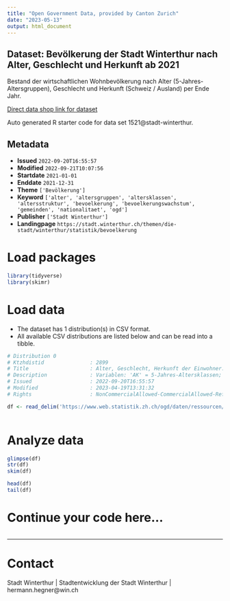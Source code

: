 ```yaml
---
title: "Open Government Data, provided by Canton Zurich"
date: "2023-05-13"
output: html_document
---
```


## Dataset: Bevölkerung der Stadt Winterthur nach Alter, Geschlecht und Herkunft ab 2021

Bestand der wirtschaftlichen Wohnbevölkerung nach Alter (5-Jahres-Altersgruppen), Geschlecht und Herkunft (Schweiz / Ausland) per Ende Jahr.

[Direct data shop link for dataset](https://www.zh.ch/de/politik-staat/opendata.zhweb-noredirect.zhweb-cache.html#/datasets/1521@stadt-winterthur)

Auto generated R starter code for data set 1521@stadt-winterthur.

## Metadata

- **Issued** `2022-09-20T16:55:57`
- **Modified** `2022-09-21T10:07:56`
- **Startdate** `2021-01-01`
- **Enddate** `2021-12-31`
- **Theme** `['Bevölkerung']`
- **Keyword** `['alter', 'altersgruppen', 'altersklassen', 'altersstruktur', 'bevoelkerung', 'bevoelkerungswachstum', 'gemeinden', 'nationalitaet', 'ogd']`
- **Publisher** `['Stadt Winterthur']`
- **Landingpage** `https://stadt.winterthur.ch/themen/die-stadt/winterthur/statistik/bevoelkerung`


# Load packages

```r

library(tidyverse)
library(skimr)

```

# Load data

-   The dataset has 1 distribution(s) in CSV format.
-   All available CSV distributions are listed below and can be read into a tibble.

```r

# Distribution 0
# Ktzhdistid               : 2899
# Title                    : Alter, Geschlecht, Herkunft der Einwohner:innen der Stadt Winterthur nach Jahr
# Description              : Variablen: 'AK' = 5-Jahres-Altersklassen; 'TotalMann' = Gesamtzahl Männer; 'TotalFrau' = Gesamtzahl Frauen; 'SchweizMann' = Anzahl männliche Schweizer Staatsbürger; 'SchweizFrau' = Anzahl weibliche Schweizer Staatsbürger; 'AuslandMann' = Anzahl männliche Ausländer; 'AuslandFrau' = Anzahl weibliche Ausländerinnen.
# Issued                   : 2022-09-20T16:55:57
# Modified                 : 2023-04-19T13:31:32
# Rights                   : NonCommercialAllowed-CommercialAllowed-ReferenceRequired

df <- read_delim('https://www.web.statistik.zh.ch/ogd/daten/ressourcen/KTZH_00001521_00002899.csv')



```

# Analyze data

```r

glimpse(df)
str(df)
skim(df)

head(df)
tail(df)

```

# Continue your code here...

```r

```

------------------------------------------------------------------------

# Contact

Stadt Winterthur | Stadtentwicklung der Stadt Winterthur | hermann.hegner@win.ch
